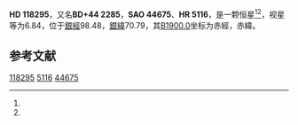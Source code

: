 {{Starbox begin
| name = HD 118295
}}
{{Starbox observe
| epoch = [[J2000.0|J2000.0]]
| constell = {{星座名待查}}<ref name=SIMBAD>{{cite web
 | url=http://simbad.u-strasbg.fr/simbad/sim-id?Ident=HR+5116
 | title =Pulsating variable Star
 | publisher=Centre de Données astronomiques de Strasbourg
 | work=SIMBAD
 | accessdate=2012-07-13}}</ref><ref name=DATA>{{cite web
 | url=http://vizier.u-strasbg.fr/viz-bin/VizieR-5?-out.add=.&-source=5050&-corr=PK=HR&-out.max=9999&HR=5116
 | title=VizieR Detailed Page
 | accessdate=2012-07-13
 | archive-date=2016-03-05
 | archive-url=https://web.archive.org/web/20160305000819/http://vizier.u-strasbg.fr/viz-bin/VizieR-5?-out.add=.&-source=5050&-corr=PK=HR&-out.max=9999&HR=5116
 | dead-url=no
 }}</ref>
| 星官 = 
| ra = {{RA|13|35|14.1}}<ref name=SIMBAD /><ref name=DATA />
| dec = {{DEC|+44|11|49}}<ref name=SIMBAD /><ref name=DATA />
| appmag_v = 6.84<ref name=SIMBAD /><ref name=DATA />
}}
{{Starbox character
| class = A7-F0III<ref name=SIMBAD /><ref name=DATA />
| b-v = 0.2<ref name=SIMBAD /><ref name=DATA />
| u-b = 0.25<ref name=SIMBAD /><ref name=DATA />
| r-i = <ref name=SIMBAD /><ref name=DATA />
| variable = 
}}
{{Starbox astrometry
| radial_v = 0.25
| prop_mo_ra = -26
| parallax = 
| p_error = 
}}
{{Starbox catalog
| names =BD+44 2285，[[SAO星表|SAO]] 44675，[[HD星表|HD]] 118295，[[HR星表|HR]] 5116}}
{{Starbox reference |Simbad=HR+5116}}
{{Starbox end}}

'''HD 118295'''，又名'''BD+44 2285'''，'''SAO 44675'''、'''HR 5116'''，是一颗恒星<ref name=SIMBAD /><ref name=DATA />，视星等为6.84，位于[[銀道座標系|銀經]]98.48，[[銀道座標系|銀緯]]70.79，其[[B1900.0|B1900.0]]坐标为赤經{{RA|13|30|58.7}}，赤緯{{DEC|+44|70.79|29}}。

== 参考文献 ==
{{reflist}}

{{star-stub}}

[[Category:HD和HDE天體|118295]]
[[Category:HR天體|5116]]
[[Category:SAO天體|44675]]